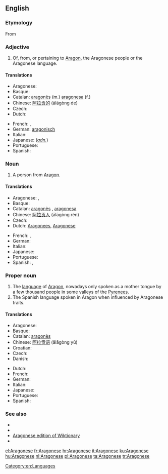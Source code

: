 ==English==
{{wikipedia|Aragonese language}}

===Etymology===
From {{suffix|Aragon|ese}}

===Adjective===
{{en-adj|-}}

# Of, from, or pertaining to [[Aragon]], the Aragonese people or the Aragonese language.

====Translations====
{{trans-top|from Aragon}}
* Aragonese: {{t+|an|aragonés|xs=Aragonese}}
* Basque: {{t|eu|aragoar|xs=Basque}}
* Catalan: [[aragonès]] (m.) [[aragonesa]] (f.)
* Chinese: [[阿拉贡的]] (ālāgòng de)
* Czech: {{t|cs|aragonský}}
* Dutch: {{t+|nl|Aragonees}}
{{trans-mid}}
* French: {{t+|fr|aragonais|m}}, {{t+|fr|aragonaise|f}}
* German: [[aragonisch]]
* Italian: {{t+|it|aragonese}}
* Japanese: (''[[adnominal|adn.]]'') {{t|ja|アラゴンの|tr=Aragonno}}
* Portuguese: {{t|pt|aragonês|m}}
* Spanish: {{t+|es|aragonés}}
{{trans-bottom}}

===Noun===
{{en-noun|pl=Aragonese}}

# A person from [[Aragon]].

====Translations====
{{trans-top|a person}}
* Aragonese: {{t+|an|aragonés|m|xs=Aragonese}}, {{t-|an|aragonesa|f|xs=Aragonese}}
* Basque: {{t|eu|aragoar|xs=Basque}}
* Catalan: [[aragonès]] {{m}}, [[aragonesa]] {{f}}
* Chinese: [[阿拉贡人]] (ālāgòng rén)
* Czech: {{t|cs|Aragonec|m}}
* Dutch: [[Aragonees]], {{m}} [[Aragonese]] {{f}}
{{trans-mid}}
* French: {{t+|fr|Aragonais|m}}, {{t+|fr|Aragonaise|f}}
* German: {{t+|de|Aragonesisch}}
* Italian: {{t+|it|aragonese}}
* Japanese: {{t|ja|アラゴン人|tr=Aragon-jin}}
* Portuguese: {{t|pt|aragonês|m}}
* Spanish: {{t+|es|aragonés|m}}, {{t-|es|aragonesa|f}}
{{trans-bottom}}

===Proper noun===
{{en-proper noun}}

# The [[language]] of [[Aragon]], nowadays only spoken as a mother tongue by a few thousand people in some valleys of the [[Pyrenees]].
# The Spanish language spoken in Aragon when influenced by Aragonese traits.

====Translations====
{{trans-top|the language of Aragon}}
* Aragonese: {{t+|an|aragonés|xs=Aragonese}}
* Basque: {{t|eu|aragoiera|xs=Basque}}
* Catalan: [[aragonès]]
* Chinese: [[阿拉贡语]] (ālāgòng yǔ)
* Croatian: {{t|hr|aragonski}}
* Czech: {{t|cs|aragonština|f}}
* Danish: {{t+|da|aragonisk}}
{{trans-mid}}
* Dutch: {{t+|nl|Aragonees}}
* French: {{t+|fr|aragonais|m}}
* German: {{t+|de|Aragonesisch}}
* Italian: {{t+|it|aragonese}}
* Japanese: {{t+|ja|アラゴン語|tr=Aragon-go}}
* Portuguese: {{t|pt|aragonês|m}}
* Spanish: {{t+|es|aragonés}}
{{trans-bottom}}

===See also===
{{interwiktionary|code=an}}

* {{langcat}}
* {{pedialite|Aragonese language}}
* [[:an:|Aragonese edition of Wiktionary]]
* {{ISO 639|link=Ethnologue|1code=an|lang=Aragonese|code=arg}}

[[Category:en:Languages]]

[[el:Aragonese]]
[[fr:Aragonese]]
[[hr:Aragonese]]
[[it:Aragonese]]
[[ku:Aragonese]]
[[hu:Aragonese]]
[[nl:Aragonese]]
[[pl:Aragonese]]
[[ta:Aragonese]]
[[tr:Aragonese]]